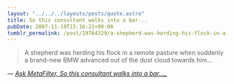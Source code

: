 ```yaml
---
layout: "../../../layouts/posts/quote.astro"
title: So this consultant walks into a bar...
pubDate: 2007-11-19T15:16:21+00:00
tumblr_permalink: /post/19764329/a-shepherd-was-herding-his-flock-in-a-remote
---
```


> A shepherd was herding his flock in a remote pasture when suddenly a brand-new BMW advanced out of the dust cloud towards him&hellip;

— <cite>[Ask MetaFilter, So this consultant walks into a bar&hellip;\_](https://ask.metafilter.com/76589/So-this-consultant-walks-into-a-bar#1137931)</cite>
